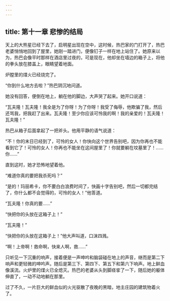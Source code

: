 ```yaml
---
---
---
```

title: 第十一章 悲惨的结局
---




天上的大熊星已经下去了，启明星出现在空中，这时候，热巴家的门打开了，热巴老婆悄悄地回到了屋里，她刚一踏进门，便像钉子一样在地上站住了。她原来以为，热巴会像平时那样在酒店里过夜的，可是现在，他却坐在墙边的箱子上，将他的拳头放在膝盖上，眼睛望着地面。

炉膛里的煤火已经烧完了。

“你到什么地方去啦？”热巴阴沉地问道。

她没有回答，便倒在地上，躺在他的脚边，大声哭了起来。她开口说道：

“瓦夫隆！瓦夫隆！我全是为了你呀！为了你呀！我受了侮辱，他欺骗了我，然后还骂我，把我赶了出来。瓦夫隆！至少你应该可怜我的啊！我的亲爱的！瓦夫隆！瓦夫隆！”

热巴从箱子后面拿起了一把斧头。他用平静的语气说道：

“不！你的末日已经到了，可怜的女人！你快向这个世界告别吧，因为你再也不能看到它了！可怜的女人！你再也不能坐在这间屋里了！你就要躺在坟墓里了！……你……”

直到这时，她才恐怖地望着他。

“难道你真的要把我杀死吗？”

“是的！玛丽希卡，你不要白白浪费时间了，快画十字告别吧，然后一切都完结了，你什么都不会觉得的，可怜的女人！”他答道。

“瓦夫隆！你真的要……”

“快把你的头放在这箱子上！”

“瓦夫隆！”

“快把你的头放在这箱子上！”他大声叫道，口沫四溅。

“啊！上帝啊！救命啊，快来人啊，救……”

只听见一下沉重的响声，接着便是一声呻吟和脑袋碰在地上的声音，继而是第二下响声和更轻微的呻吟声。随后是第三下、第四下、第五下和第六下响声。地上鲜血像溪流。火炉里的煤火已全熄灭。热巴的老婆从头到脚痉挛了一下，随后她的躯体伸直了，一动不动地躺在那里。

过了不久，一片巨大的鲜血似的火光驱散了夜晚的黑暗，地主庄园的建筑物着火了。